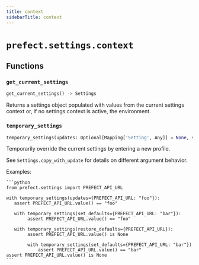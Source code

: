 ```yaml
---
title: context
sidebarTitle: context
---
```


# `prefect.settings.context`

## Functions

### `get_current_settings` <sup><a href="https://github.com/prefecthq/prefect/blob/main/src/prefect/settings/context.py#L10"><Icon icon="github" size="14" /></a></sup>

```python
get_current_settings() -> Settings
```


Returns a settings object populated with values from the current settings context
or, if no settings context is active, the environment.


### `temporary_settings` <sup><a href="https://github.com/prefecthq/prefect/blob/main/src/prefect/settings/context.py#L25"><Icon icon="github" size="14" /></a></sup>

```python
temporary_settings(updates: Optional[Mapping['Setting', Any]] = None, set_defaults: Optional[Mapping['Setting', Any]] = None, restore_defaults: Optional[Iterable['Setting']] = None) -> Generator[Settings, None, None]
```


Temporarily override the current settings by entering a new profile.

See `Settings.copy_with_update` for details on different argument behavior.

Examples:

    ```python
    from prefect.settings import PREFECT_API_URL

    with temporary_settings(updates={PREFECT_API_URL: "foo"}):
       assert PREFECT_API_URL.value() == "foo"

       with temporary_settings(set_defaults={PREFECT_API_URL: "bar"}):
            assert PREFECT_API_URL.value() == "foo"

       with temporary_settings(restore_defaults={PREFECT_API_URL}):
            assert PREFECT_API_URL.value() is None

            with temporary_settings(set_defaults={PREFECT_API_URL: "bar"})
                assert PREFECT_API_URL.value() == "bar"
    assert PREFECT_API_URL.value() is None
    ```

